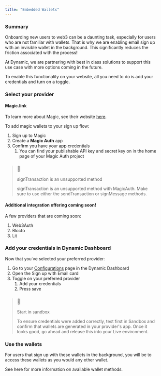 ```yaml
---
title: "Embedded Wallets"
---
```


### Summary

Onboarding new users to web3 can be a daunting task, especially for users who are not familiar with wallets. That is why we are enabling email sign up with an invisible wallet in the background. This significantly reduces the friction associated with the process!

At Dynamic, we are partnering with best in class solutions to support this use case with more options coming in the future.

To enable this functionality on your website, all you need to do is add your credentials and turn on a toggle.

### Select your provider

#### Magic.link

To learn more about Magic, see their website [here](https://magic.link/).

To add magic wallets to your sign up flow:

1. Sign up to Magic
2. Create a **Magic Auth** app
3. Confirm you have your app credentials  
   1. You can find your publishable API key and secret key on in the home page of your Magic Auth project

> ### 🚧
> 
> signTransaction is an unsupported method
> 
> signTransaction is an unsupported method with MagicAuth. Make sure to use either the sendTransaction or signMessage methods.

#### Additional integration offering coming soon!

A few providers that are coming soon:

1. Web3Auth
2. Blocto
3. Lit

### Add your credentials in Dynamic Dashboard

Now that you've selected your preferred provider:

1. Go to your [Configurations](https://app.dynamic.xyz/dashboard/configurations) page in the Dynamic Dashboard
2. Open the Sign up with Email card
3. Toggle on your preferred provider  
   1. Add your credentials  
   2. Press save

> ### 🚧
> 
> Start in sandbox
> 
> To ensure credentials were added correctly, test first in Sandbox and confirm that wallets are generated in your provider's app. Once it looks good, go ahead and release this into your Live environment.

### Use the wallets

For users that sign up with these wallets in the background, you will be to access these wallets as you would any other wallet.

See here for more information on available wallet methods.